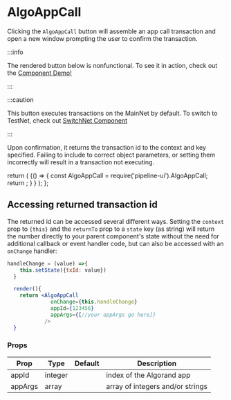 # AlgoAppCall

Clicking the `AlgoAppCall` button will assemble an app call transaction and open a new window prompting the user to confirm the transaction. 

:::info

The rendered button below is nonfunctional. To see it in action, check out the [Component Demo!](../Demos/demo)

:::

:::caution

This button executes transactions on the MainNet by default. To switch to TestNet, check out [SwitchNet Component](./SwitchNet)

:::

Upon confirmation, it returns the transaction id to the context and key specified. Failing to include to correct object parameters, or setting them incorrectly will result in a transaction not executing.


  return (
    <BrowserOnly>{() => {
      const AlgoAppCall = require('pipeline-ui').AlgoAppCall;
      return <AlgoAppCall />;
      }
    }
    </BrowserOnly>
    );
    };

<BrowserOnlyButton />

## Accessing returned transaction id

The returned id can be accessed several different ways. Setting the `context` prop to `{this}` and the `returnTo` prop to a `state` key (as string) will return the number directly to your parent component's state without the need for additional callback or event handler code, but can also be accessed with an `onChange` handler:

```jsx
handleChange = (value) =>{
    this.setState({txId: value})
  }

  render(){
    return <AlgoAppCall
              onChange={this.handleChange} 
              appId={123456}
              appArgs={[//your appArgs go here]}
            />
  }
```

### Props


<Table>
  <thead>
  <tr>
    <th>Prop</th>
    <th>Type</th>
    <th>Default</th>
    <th>Description</th>
  </tr>
  </thead>
  <tbody>
  <tr><td>appId</td><td>integer</td><td></td><td>index of the Algorand app</td></tr>
  <tr><td>appArgs</td><td>array</td><td></td><td>array of integers and/or strings</td></tr>
    </tbody>
    </Table>
